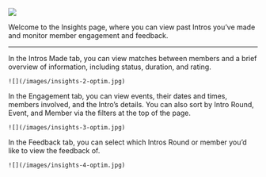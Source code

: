 ![](/images/insights-1-optim.jpg)

Welcome to the Insights page, where you can view past Intros you’ve made and monitor member engagement and feedback. 

---

<Tabs>
  <Tab title="Intros Made">
    In the Intros Made tab, you can view matches between members and a brief overview of information, including status, duration, and rating.

    ![](/images/insights-2-optim.jpg)
  </Tab>
  <Tab title="Engagement">
    In the Engagement tab, you can view events, their dates and times, members involved, and the Intro’s details. You can also sort by Intro       Round, Event, and Member via the filters at the top of the page.

    ![](/images/insights-3-optim.jpg)
  </Tab>
  <Tab title="Feedback">
    In the Feedback tab, you can select which Intros Round or member you’d like to view the feedback of.

    ![](/images/insights-4-optim.jpg)
  </Tab>
</Tabs>
